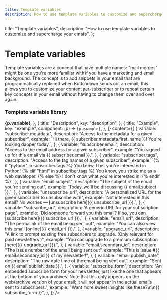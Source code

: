 ```yaml
---
title: Template variables
description: How to use template variables to customize and supercharge your emails
---
```



  title: "Template variables",
  description:
    "How to use template variables to customize and supercharge your emails",
};

# Template variables

Template variables are a concept that have multiple names: "mail merges" might be one you're more familiar with if you have a marketing and email background. The concept is
to add snippets in your email that are programmatically replaced when Buttondown sends out an email; this allows you to customize your content per-subscriber or to repeat certain
key concepts in your email without having to change them over and over again.

### Template variable library

<Table
  columns={[
    {
      title: "Variable",
      key: "variable",
      component: (p) => <strong className="font-mono">{p.variable}</strong>,
    },
    {
      title: "Description",
      key: "description",
    },
    {
      title: "Example",
      key: "example",
      component: (p) => <Code language="handlebars">{p.example}</Code>,
    },
  ]}
  content={[
    {
      variable: "subscriber.metadata",
      description: "Access to the metadata for a given subscriber",
      example: `Hi there, {{ subscriber.metadata.first_name }}!
You're looking dapper today.`,
    },
    {
      variable: "subscriber.email",
      description: "Access to the email address for a given subscriber",
      example: "You signed up for this email via {{ subscriber.email }}.",
    },
    {
      variable: "subscriber.tags",
      description: "Access to the tag names of a given subscriber",
      example: `{% if "python" in subscriber.tags %}
You know, I bet you're interested in Python!
{% elif "html" in subscriber.tags %}
You know, you strike me as a web developer.
{% else %}
I don't know what you're interested in!
{% endif %}`,
    },
    {
      variable: "email.subject",
      description: "The subject of the email you're sending out",
      example: `Today, we'll be discussing {{ email.subject }}.`,
    },
    {
      variable: "unsubscribe_url",
      description:
        "A personalized URL for the given subscriber to unsubscribe with",
      example: `Not interested in this email?
No worries — [unsubscribe here]({{ unsubscribe_url }}).`,
    },
    {
      variable: "subscribe_url",
      description: "A generic URL for your subscription page",
      example: `Did someone forward you this email?
If so, you can [subscribe here]({{ subscribe_url }}).`,
    },
    {
      variable: "email_url",
      description: "The permalink of the email being sent out",
      example: "You can also view this email [online]({{ email_url }}).",
    },
    {
      variable: "upgrade_url",
      description:
        "A link to prompt existing free subscribers to upgrade. (Only relevant for paid newsletters.)",
      example:
        "You can upgrade to a premium subscription [here]({{ upgrade_url }}).",
    },
    {
      variable: "email.secondary_id",
      description: "The issue number of the email being sent out",
      example: "This is issue #{{ email.secondary_id }} of my newsletter!",
    },
    {
      variable: "email.publish_date",
      description: "The raw date time of the email being sent out",
      example: "Sent on {{ email.publish_date }}.",
    },
    {
      variable: "subscribe_form",
      description:
        "An embedded subscribe form for your newsletter, just like the one that appears at the bottom of your archives. Note that this only appears on the web/archive version of your email; it will not appear in the actual emails sent to subscribers.",
      example: "Want more sweet insights like these?\n\n{{ subscribe_form }}",
    },
  ]}
/>
